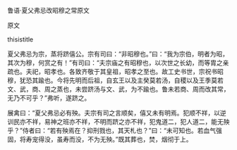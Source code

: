


鲁语·夏父弗忌改昭穆之常原文

原文

thisistitle

夏父弗忌为宗，蒸将跻僖公。宗有司曰：“非昭穆也。”曰：“我为宗伯，明者为昭，其次为穆，何赏之有！”有司曰：“夫宗庙之有昭穆也，以次世之长幼，而等胄之亲疏也。夫祀，昭孝也。各致齐敬于其皇祖，昭孝之至也。故工史书世，宗祝书昭穆，犹恐其踰也。今将先明而后祖，自玄王以及主癸莫若汤，自稷以及王季莫若文、武，商、周之蒸也，未尝跻汤与文、武，为不踰也。鲁未若商、周而改其常，无乃不可乎？”弗听，遂跻之。

展禽曰：“夏父弗忌必有殃。夫宗有司之言顺矣，僖又未有明焉。犯顺不祥，以逆训民亦不祥，易神之班亦不祥，不明而跻之亦不祥，犯鬼道二，犯人道二，能无殃乎？”侍者曰：“若有殃焉在？抑刑戮也，其天札也？”曰：“未可知也。若血气强固，将寿宠得没，虽寿而没，不为无殃。”既其葬也，焚，烟彻于上。

